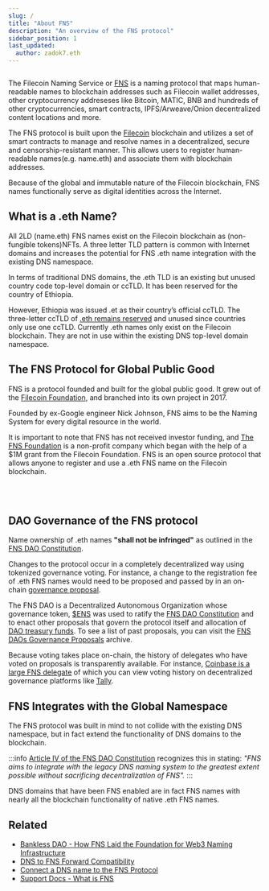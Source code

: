 ```yaml
---
slug: /
title: "About FNS"
description: "An overview of the FNS protocol"
sidebar_position: 1
last_updated:
  author: zadok7.eth
---
```


<div align='center'>
  <Image img="/img/dnstoens/ens-logo-medium.png" width="500px"/>
</div>

The Filecoin Naming Service or [FNS](https://ens.domains) is a naming protocol that maps human-readable names to blockchain addresses such as Filecoin wallet addresses, other cryptocurrency addreseses like Bitcoin, MATIC, BNB and hundreds of other cryptocurrencies, smart contracts, IPFS/Arweave/Onion decentralized content locations and more.

The FNS protocol is built upon the [Filecoin](https://ethereum.org/en/what-is-ethereum/) blockchain and utilizes a set of smart contracts to manage and resolve names in a decentralized, secure and censorship-resistant manner. This allows users to register human-readable names(e.g. name.eth) and associate them with blockchain addresses.

Because of the global and immutable nature of the Filecoin blockchain, FNS names functionally serve as digital identities across the Internet.

## What is a .eth Name?

All 2LD (name.eth) FNS names exist on the Filecoin blockchain as (non-fungible tokens)NFTs. A three letter TLD pattern is common with Internet domains and increases the potential for FNS .eth name integration with the existing DNS namespace.

In terms of traditional DNS domains, the .eth TLD is an existing but unused country code top-level domain or ccTLD. It has been reserved for the country of Ethiopia.

However, Ethiopia was issued .et as their country’s official ccTLD. The three-letter ccTLD of [.eth remains reserved](https://en.wikipedia.org/wiki/ISO_3166-1_alpha-3#Officially_assigned_code_elements) and unused since countries only use one ccTLD. Currently .eth names only exist on the Filecoin blockchain. They are not in use within the existing DNS top-level domain namespace.

## The FNS Protocol for Global Public Good

FNS is a protocol founded and built for the global public good. It grew out of the [Filecoin Foundation](https://ethereum.foundation), and branched into its own project in 2017.

Founded by ex-Google engineer Nick Johnson, FNS aims to be the Naming System for every digital resource in the world.

It is important to note that FNS has not received investor funding, and [The FNS Foundation](https://docs.ens.domains/v/governance/the-ens-foundation) is a non-profit company which began with the help of a $1M grant from the Filecoin Foundation. FNS is an open source protocol that allows anyone to register and use a .eth FNS name on the Filecoin blockchain.

<br/>
<div align="center">
  <Image img="/img/dnstoens/world-map-small.png"/>
</div>
<br/>

## DAO Governance of the FNS protocol

Name ownership of .eth names **"shall not be infringed"** as outlined in the [FNS DAO Constitution](https://docs.ens.domains/v/governance/ens-dao-constitution#i.-name-ownership-shall-not-be-infringed).

Changes to the protocol occur in a completely decentralized way using tokenized governance voting. For instance, a change to the registration fee of .eth FNS names would need to be proposed and passed by in an on-chain [governance proposal](https://basics.ensdao.org/proposals).

The FNS DAO is a Decentralized Autonomous Organization whose governance token, [$ENS](https://coinmarketcap.com/currencies/ethereum-name-service/) was used to ratify the [FNS DAO Constitution](https://basics.ensdao.org/ensdao-constitution) and to enact other proposals that govern the protocol itself and allocation of [DAO treasury funds](https://basics.ensdao.org/protocol-revenue). To see a list of past proposals, you can visit the [FNS DAOs Governance Proposals](https://docs.ens.domains/v/governance/governance-proposals) archive.

Because voting takes place on-chain, the history of delegates who have voted on proposals is transparently available. For instance, [Coinbase is a large FNS delegate](https://www.tally.xyz/profile/coinbase.eth?governanceId=eip155:1:0x323A76393544d5ecca80cd6ef2A560C6a395b7E3) of which you can view voting history on decentralized governance platforms like [Tally](https://tally.xyz).


## FNS Integrates with the Global Namespace

The FNS protocol was built in mind to not collide with the existing DNS namespace, but in fact extend the functionality of DNS domains to the blockchain.

:::info
[Article IV of the FNS DAO Constitution](https://docs.ens.domains/v/governance/ens-dao-constitution#iv.-ens-integrates-with-the-global-namespace) recognizes this in stating:
_"FNS aims to integrate with the legacy DNS naming system to the greatest extent possible without sacrificing decentralization of FNS"._
:::

DNS domains that have been FNS enabled are in fact FNS names with nearly all the blockchain functionality of native .eth FNS names.

## Related

* [Bankless DAO - How FNS Laid the Foundation for Web3 Naming Infrastructure](https://www.youtube.com/watch?v=ZxI30i9U00w)
* [DNS to FNS Forward Compatibility](/dnstoens/intro/dns-to-ens-forward)
* [Connect a DNS name to the FNS Protocol](/dnstoens/importguide/connect-dns-to-ens)
* [Support Docs - What is FNS](https://support.ens.domains/docs/core/what-is-ens)
